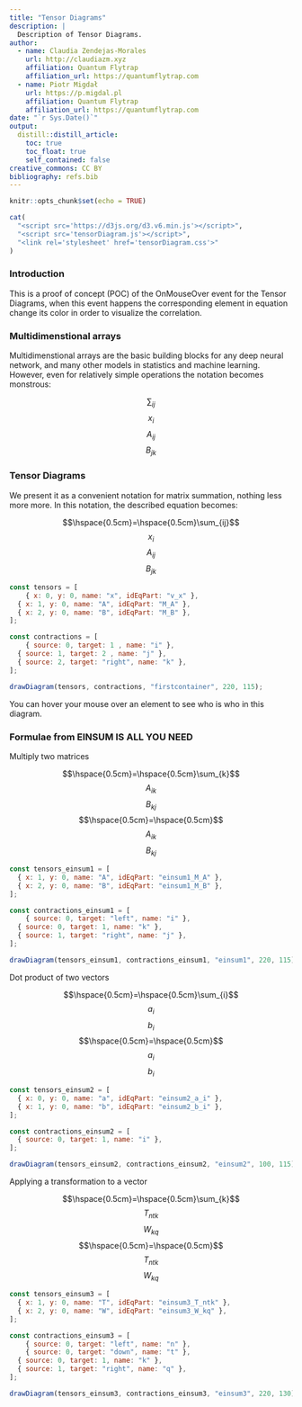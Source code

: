 ```yaml
---
title: "Tensor Diagrams"
description: |
  Description of Tensor Diagrams.
author:
  - name: Claudia Zendejas-Morales
    url: http://claudiazm.xyz
    affiliation: Quantum Flytrap
    affiliation_url: https://quantumflytrap.com
  - name: Piotr Migdał 
    url: https://p.migdal.pl
    affiliation: Quantum Flytrap
    affiliation_url: https://quantumflytrap.com
date: "`r Sys.Date()`"
output:
  distill::distill_article:
    toc: true
    toc_float: true
    self_contained: false
creative_commons: CC BY
bibliography: refs.bib
---
```


```r
knitr::opts_chunk$set(echo = TRUE)
```

```r
cat(
  "<script src='https://d3js.org/d3.v6.min.js'></script>",
  "<script src='tensorDiagram.js'></script>",
  "<link rel='stylesheet' href='tensorDiagram.css'>"
)
```

### Introduction

This is a proof of concept (POC) of the OnMouseOver event for the Tensor Diagrams, when this event happens the corresponding element in equation change its color in order to visualize the correlation.


### Multidimenstional arrays

Multidimenstional arrays are the basic building blocks for any deep neural network, and many other models in statistics and machine learning. However, even for relatively simple operations the notation becomes monstrous:

<div id="text" class="equation">
<div class="eq-elem">$$\sum_{ij}$$</div>
<div class="eq-elem">$$x_i$$</div>
<div class="eq-elem">$$A_{ij}$$</div>
<div class="eq-elem">$$B_{jk}$$</div>
</div>

### Tensor Diagrams

We present it as a convenient notation for matrix summation, nothing less more more. In this notation, the described equation becomes:

<div id="text" class="equation">
<div id="firstcontainer" class="eq-diagram">
<!--<svg width="220" height="115"></svg>-->
</div>
<div class="eq-elem">$$\hspace{0.5cm}=\hspace{0.5cm}\sum_{ij}$$</div>
<div id="v_x" class="eq-elem">$$x_i$$</div>
<div id="M_A" class="eq-elem">$$A_{ij}$$</div>
<div id="M_B" class="eq-elem">$$B_{jk}$$</div>
</div>

```js

const tensors = [
	{ x: 0, y: 0, name: "x", idEqPart: "v_x" },
  { x: 1, y: 0, name: "A", idEqPart: "M_A" },
  { x: 2, y: 0, name: "B", idEqPart: "M_B" },
];

const contractions = [
	{ source: 0, target: 1 , name: "i" },
  { source: 1, target: 2 , name: "j" },
  { source: 2, target: "right", name: "k" },
];

drawDiagram(tensors, contractions, "firstcontainer", 220, 115);

```

You can hover your mouse over an element to see who is who in this diagram.


### Formulae from EINSUM IS ALL YOU NEED

Multiply two matrices

<div id="text" class="equation">
<div id="einsum1" class="eq-diagram"></div>
<div id="einsum1_c_j" class="eq-elem">$$\hspace{0.5cm}=\hspace{0.5cm}\sum_{k}$$</div>
<div id="einsum1_M_A" class="eq-elem">$$A_{ik}$$</div>
<div id="einsum1_M_B" class="eq-elem">$$B_{kj}$$</div>
<div id="einsum1_eq" class="eq-elem">$$\hspace{0.5cm}=\hspace{0.5cm}$$</div>
<div id="einsum1_M_A" class="eq-elem">$$A_{ik}$$</div>
<div id="einsum1_M_B" class="eq-elem">$$B_{kj}$$</div>
</div>

```js

const tensors_einsum1 = [
  { x: 1, y: 0, name: "A", idEqPart: "einsum1_M_A" },
  { x: 2, y: 0, name: "B", idEqPart: "einsum1_M_B" },
];

const contractions_einsum1 = [
	{ source: 0, target: "left", name: "i" },
  { source: 0, target: 1, name: "k" },
  { source: 1, target: "right", name: "j" },
];

drawDiagram(tensors_einsum1, contractions_einsum1, "einsum1", 220, 115);

```

Dot product of two vectors

<div id="text" class="equation">
<div id="einsum2" class="eq-diagram"></div>
<div id="einsum2_c" class="eq-elem">$$\hspace{0.5cm}=\hspace{0.5cm}\sum_{i}$$</div>
<div id="einsum2_a_i" class="eq-elem">$$a_{i}$$</div>
<div id="einsum2_b_i" class="eq-elem">$$b_{i}$$</div>
<div id="einsum2_eq" class="eq-elem">$$\hspace{0.5cm}=\hspace{0.5cm}$$</div>
<div id="einsum2_a_i" class="eq-elem">$$a_{i}$$</div>
<div id="einsum2_b_i" class="eq-elem">$$b_{i}$$</div>
</div>

```js

const tensors_einsum2 = [
  { x: 0, y: 0, name: "a", idEqPart: "einsum2_a_i" },
  { x: 1, y: 0, name: "b", idEqPart: "einsum2_b_i" },
];

const contractions_einsum2 = [
  { source: 0, target: 1, name: "i" },
];

drawDiagram(tensors_einsum2, contractions_einsum2, "einsum2", 100, 115);

```

Applying a transformation to a vector

<div id="text" class="equation">
<div id="einsum3" class="eq-diagram"></div>
<div id="einsum3_C_ntq" class="eq-elem">$$\hspace{0.5cm}=\hspace{0.5cm}\sum_{k}$$</div>
<div id="einsum3_T_ntk" class="eq-elem">$$T_{ntk}$$</div>
<div id="einsum3_W_kq" class="eq-elem">$$W_{kq}$$</div>
<div id="einsum3_eq" class="eq-elem">$$\hspace{0.5cm}=\hspace{0.5cm}$$</div>
<div id="einsum3_T_ntk" class="eq-elem">$$T_{ntk}$$</div>
<div id="einsum3_W_kq" class="eq-elem">$$W_{kq}$$</div>
</div>

```js

const tensors_einsum3 = [
  { x: 1, y: 0, name: "T", idEqPart: "einsum3_T_ntk" },
  { x: 2, y: 0, name: "W", idEqPart: "einsum3_W_kq" },
];

const contractions_einsum3 = [
	{ source: 0, target: "left", name: "n" },
	{ source: 0, target: "down", name: "t" },
  { source: 0, target: 1, name: "k" },
  { source: 1, target: "right", name: "q" },
];

drawDiagram(tensors_einsum3, contractions_einsum3, "einsum3", 220, 130);

```

